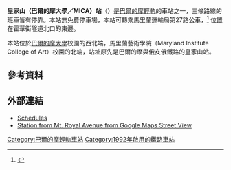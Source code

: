 {{Infobox station
| style=MTA Maryland Light Rail
| name=皇家山<br /><small>巴爾的摩大學/MICA</small><br />{{lang|en|Mount Royal<br /><small>University of Baltimore / MICA</small>}}
| type=[[巴爾的摩輕軌|巴爾的摩輕軌]]車站 
| image=Light Rail train at Mount Royal station, March 2000.jpg
| image_caption=2000年一列列車停靠皇家山站
| address=西皇家山大道1223號
| borough=[[馬里蘭州|馬里蘭州]][[巴爾的摩|巴爾的摩]]
| country=[[美國|美國]]
| coordinates={{coord|39.3066|-76.6196|type:railwaystation_region:US-MD|display=inline,title}}
| line=[[巴爾的摩輕軌|巴爾的摩輕軌]]
| other={{bus icon}} {{link-en|MTA馬里蘭27號線|Route 27 (MTA Maryland)|27}}
| platform=2個[[側式月台|側式月台]]
| tracks=2條
| parking=街道
| bicycle={{link-en|巴爾的摩共享單車|Baltimore Bike Share|共享單車點35號}}（16個架）
| passengers=
| pass_year=
| pass_percent=
| pass_system=
| opened=1992年
| rebuilt=
| ADA=
| code=
| owned={{link-en|馬里蘭交通管理局|Maryland Transit Administration}}
| former=皇家山／巴爾的摩大學（{{lang|en|Mt. Royal / University of Baltimore}}）（1992－2017）
| zone=
| services=
{{s-rail|title=巴爾的摩輕軌}}
{{S-inop|[[文化中心站_(巴爾的摩)|文化中心站]]}}
{{s-line|巴爾的摩華盛頓國際機場線||#00B8E6}}
{{S-inop|[[北大道站|北大道站]]}}
{{new system|}}
{{S-inop|[[文化中心站_(巴爾的摩)|文化中心站]]}}
{{s-line|格蘭伯尼線||#FFFF00}}
{{S-inop|[[北大道站|北大道站]]}}
{{new system|}}
{{S-inop|[[文化中心站_(巴爾的摩)|文化中心站]]}}
{{s-line|賓州車站－康登車場區間車||#DE1D43}}
{{S-inop|[[巴爾的摩賓州車站（輕軌）|巴爾的摩賓州車站（輕軌）]]}}
}}
'''皇家山（巴爾的摩大學／MICA）站'''（{{lang-en|Mount Royal (University of Baltimore/MICA)}}）是[[巴爾的摩輕軌|巴爾的摩輕軌]]的車站之一，三條路線的班車皆有停靠。本站無免費停車場，本站可轉乘馬里蘭運輸局第27路公車，<ref>{{cite web|url=http://www.mtamaryland.com/services/lightrail/parking/ |title=Station list |deadurl=yes |archiveurl=https://web.archive.org/web/20080613204704/http://www.mtamaryland.com/services/lightrail/parking/ |archivedate=2008-06-13 }}</ref> 位置在霍華街隧道北口的東邊。

本站位於[[巴爾的摩大學|巴爾的摩大學]]校園的西北端，馬里蘭藝術學院（Maryland Institute College of Art）校園的北端，站址原先是巴爾的摩與俄亥俄鐵路的皇家山站。

==參考資料==
{{reflist}}

==外部連結==
* [https://web.archive.org/web/20080702112220/http://mtamaryland.com/services/lightrail/schedule/ Schedules]
* [http://maps.google.com/maps?hl=en&ie=UTF8&ll=39.306899,-76.619993&spn=0.004134,0.013701&z=17&layer=c&cbll=39.306797,-76.619872&panoid=Fq2v-JiHU1j7POIzPMXrxg&cbp=12,358.6,,0,6.83 Station from Mt. Royal Avenue from Google Maps Street View]

{{巴爾的摩輕軌}}
[[Category:巴爾的摩輕軌車站|Category:巴爾的摩輕軌車站]]
[[Category:1992年啟用的鐵路車站|Category:1992年啟用的鐵路車站]]